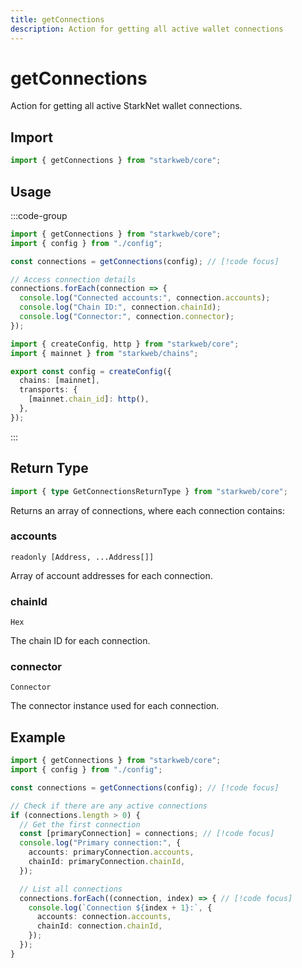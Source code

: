 ```yaml
---
title: getConnections
description: Action for getting all active wallet connections
---
```


# getConnections

Action for getting all active StarkNet wallet connections.

## Import

```ts
import { getConnections } from "starkweb/core";
```

## Usage

:::code-group

```ts [index.ts]
import { getConnections } from "starkweb/core";
import { config } from "./config";

const connections = getConnections(config); // [!code focus]

// Access connection details
connections.forEach(connection => {
  console.log("Connected accounts:", connection.accounts);
  console.log("Chain ID:", connection.chainId);
  console.log("Connector:", connection.connector);
});
```

```ts [config.ts]
import { createConfig, http } from "starkweb/core";
import { mainnet } from "starkweb/chains";

export const config = createConfig({
  chains: [mainnet],
  transports: {
    [mainnet.chain_id]: http(),
  },
});
```

:::

## Return Type

```ts
import { type GetConnectionsReturnType } from "starkweb/core";
```

Returns an array of connections, where each connection contains:

### accounts

`readonly [Address, ...Address[]]`

Array of account addresses for each connection.

### chainId

`Hex`

The chain ID for each connection.

### connector

`Connector`

The connector instance used for each connection.

## Example

```ts [example.ts]
import { getConnections } from "starkweb/core";
import { config } from "./config";

const connections = getConnections(config); // [!code focus]

// Check if there are any active connections
if (connections.length > 0) {
  // Get the first connection
  const [primaryConnection] = connections; // [!code focus]
  console.log("Primary connection:", {
    accounts: primaryConnection.accounts,
    chainId: primaryConnection.chainId,
  });

  // List all connections
  connections.forEach((connection, index) => { // [!code focus]
    console.log(`Connection ${index + 1}:`, {
      accounts: connection.accounts,
      chainId: connection.chainId,
    });
  });
}
```

